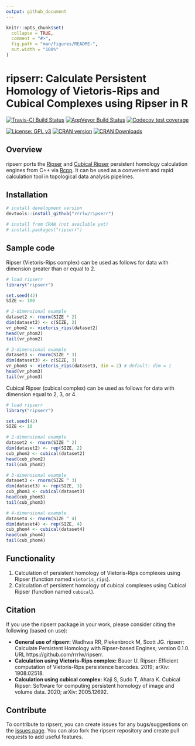 ```yaml
---
output: github_document
---
```


<!-- README.md is generated from README.Rmd. Please edit that file -->

```r
knitr::opts_chunk$set(
  collapse = TRUE,
  comment = "#>",
  fig.path = "man/figures/README-",
  out.width = "100%"
)
```

# ripserr: Calculate Persistent Homology of Vietoris-Rips and Cubical Complexes using Ripser in R

[![Travis-CI Build Status](https://travis-ci.org/rrrlw/ripserr.svg?branch=master)](https://travis-ci.org/rrrlw/ripserr)
[![AppVeyor Build Status](https://ci.appveyor.com/api/projects/status/github/rrrlw/ripserr?branch=master&svg=true)](https://ci.appveyor.com/project/rrrlw/ripserr)
[![Codecov test coverage](https://codecov.io/gh/rrrlw/ripserr/branch/master/graph/badge.svg)](https://codecov.io/gh/rrrlw/ripserr?branch=master)

[![License: GPL v3](https://img.shields.io/badge/License-GPL%20v3-blue.svg)](https://www.gnu.org/licenses/gpl-3.0)
[![CRAN version](http://www.r-pkg.org/badges/version/ripserr)](https://CRAN.R-project.org/package=ripserr)
[![CRAN Downloads](http://cranlogs.r-pkg.org/badges/grand-total/ripserr)](https://CRAN.R-project.org/package=ripserr)

## Overview

ripserr ports the [Ripser](https://arxiv.org/abs/1908.02518) and [Cubical Ripser](https://arxiv.org/abs/2005.12692) persistent homology calculation engines from C++ via [Rcpp](https://CRAN.R-project.org/package=Rcpp).
It can be used as a convenient and rapid calculation tool in topological data analysis pipelines.

## Installation

```r
# install development version
devtools::install_github("rrrlw/ripserr")

# install from CRAN (not available yet)
# install.packages("ripserr")
```

## Sample code

Ripser (Vietoris-Rips complex) can be used as follows for data with dimension greater than or equal to 2.

```r
# load ripserr
library("ripserr")

set.seed(42)
SIZE <- 100

# 2-dimensional example
dataset2 <- rnorm(SIZE * 2)
dim(dataset2) <- c(SIZE, 2)
vr_phom2 <- vietoris_rips(dataset2)
head(vr_phom2)
tail(vr_phom2)

# 3-dimensional example
dataset3 <- rnorm(SIZE * 3)
dim(dataset3) <- c(SIZE, 3)
vr_phom3 <- vietoris_rips(dataset3, dim = 2) # default: dim = 1
head(vr_phom3)
tail(vr_phom3)
```

Cubical Ripser (cubical complex) can be used as follows for data with dimension equal to 2, 3, or 4.

```r
# load ripserr
library("ripserr")

set.seed(42)
SIZE <- 10

# 2-dimensional example
dataset2 <- rnorm(SIZE ^ 2)
dim(dataset2) <- rep(SIZE, 2)
cub_phom2 <- cubical(dataset2)
head(cub_phom2)
tail(cub_phom2)

# 3-dimensional example
dataset3 <- rnorm(SIZE ^ 3)
dim(dataset3) <- rep(SIZE, 3)
cub_phom3 <- cubical(dataset3)
head(cub_phom3)
tail(cub_phom3)

# 4-dimensional example
dataset4 <- rnorm(SIZE ^ 4)
dim(dataset4) <- rep(SIZE, 4)
cub_phom4 <- cubical(dataset4)
head(cub_phom4)
tail(cub_phom4)
```

## Functionality

1. Calculation of persistent homology of Vietoris-Rips complexes using Ripser (function named `vietoris_rips`).
1. Calculation of persistent homology of cubical complexes using Cubical Ripser (function named `cubical`).

## Citation

If you use the ripserr package in your work, please consider citing the following (based on use):

* **General use of ripserr:** Wadhwa RR, Piekenbrock M, Scott JG. ripserr: Calculate Persistent Homology with Ripser-based Engines; version 0.1.0. URL https://github.com/rrrlw/ripserr.
* **Calculation using Vietoris-Rips complex:** Bauer U. Ripser: Efficient computation of Vietoris-Rips persistence barcodes. 2019; arXiv: 1908.02518.
* **Calculation using cubical complex:** Kaji S, Sudo T, Ahara K. Cubical Ripser: Software for computing persistent homology of image and volume data. 2020; arXiv: 2005.12692.

## Contribute

To contribute to ripserr, you can create issues for any bugs/suggestions on the [issues page](https://github.com/rrrlw/ripserr/issues).
You can also fork the ripserr repository and create pull requests to add useful features.